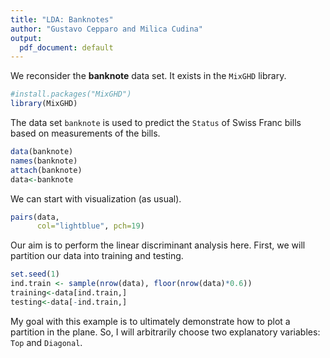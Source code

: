 ```yaml
---
title: "LDA: Banknotes"
author: "Gustavo Cepparo and Milica Cudina"
output:
  pdf_document: default
---
```



We reconsider the **banknote** data set. It exists in the `MixGHD` library. 

```r
#install.packages("MixGHD")
library(MixGHD)
```

The data set `banknote` is used to predict the `Status` of Swiss Franc bills based on measurements of the bills. 

```r
data(banknote)
names(banknote)
attach(banknote)
data<-banknote
```

We can start with visualization (as usual). 

```r
pairs(data, 
      col="lightblue", pch=19)
```

Our aim is to perform the linear discriminant analysis here. First, we will partition our data into training and testing. 

```r
set.seed(1)
ind.train <- sample(nrow(data), floor(nrow(data)*0.6))
training<-data[ind.train,]
testing<-data[-ind.train,]
```

My goal with this example is to ultimately demonstrate how to plot a partition in the plane. So, I will arbitrarily choose two explanatory variables: `Top` and `Diagonal`.

```r

```


